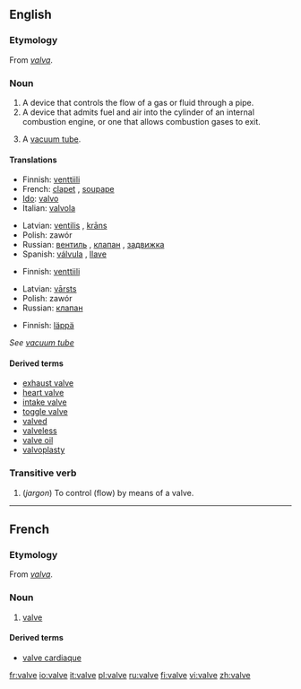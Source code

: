 ==English==

===Etymology===
From {{L.}} ''[[valva]]''.

===Noun===
{{wikipedia}}
{{en-noun}}

# A device that controls the flow of a gas or fluid through a pipe.
# A device that admits fuel and air into the cylinder of an internal combustion engine, or one that allows combustion gases to exit.
# {{UK}} A [[vacuum tube]].

====Translations====

{{trans-top|device that controls flow of gas or fluid}}
*Finnish: [[venttiili]]
*French: [[clapet]] {{m}}, [[soupape]] {{f}}
*[[Ido]]: [[valvo]]
*Italian: [[valvola]] {{f}}
{{trans-mid}}
*Latvian: [[ventilis]] {{m}}, [[krāns]] {{m}}
*Polish: zawór {{m}}
*Russian: [[вентиль]] {{m}}, [[клапан]] {{m}}, [[задвижка]] {{m}}
*Spanish: [[válvula]] {{f}}, [[llave]] {{m}}
{{trans-bottom}}

{{trans-top|device in an internal combustion engine}}
*Finnish: [[venttiili]]
{{trans-mid}}
*Latvian: [[vārsts]] {{m}}
*Polish: zawór {{m}}
*Russian: [[клапан]] {{m}}
{{trans-bottom}}

{{trans-top|in anatomy}}
*Finnish: [[läppä]]
{{trans-bottom}}

{{trans-top|vacuum tube}}
''See [[vacuum tube]]''
{{trans-bottom}}

====Derived terms====
*[[exhaust valve]]
*[[heart valve]]
*[[intake valve]]
*[[toggle valve]]
*[[valved]]
*[[valveless]]
*[[valve oil]]
*[[valvoplasty]]

===Transitive verb===
{{rfc-trverb|Transitive verb}}
{{en-verb|valv|ing}}

# (''jargon'') To control (flow) by means of a valve.

<!--These translations are to be moved into the pages for the related terms listed above.
'''Intake valve'''
*Spanish: válvula de admisión
'''Toggle valve'''
*Spanish: válvula purgadora
-->

----

==French==

===Etymology===
From {{L.}} ''[[valva]]''.

===Noun===
{{fr-noun|f}}

# [[#Noun|valve]]

====Derived terms====
*[[valve cardiaque]]

[[fr:valve]]
[[io:valve]]
[[it:valve]]
[[pl:valve]]
[[ru:valve]]
[[fi:valve]]
[[vi:valve]]
[[zh:valve]]